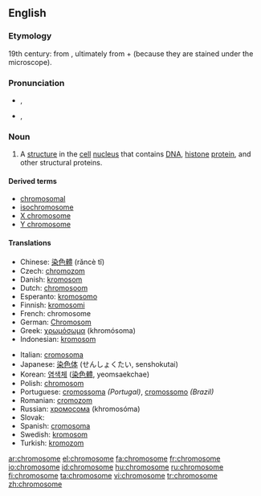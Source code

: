 ==English==
{{wikipedia}}

===Etymology===
19th century: from {{etyl|de}} {{term|Chromosom|lang=de}}, ultimately from {{etyl|grc}} {{term|χρώμα||colour|sc=polytonic|lang=grc}} + {{term|σῶμα||body|sc=polytonic|lang=grc}} (because they are stained under the microscope).

===Pronunciation===
* {{a|UK}} {{IPA|/ˈkɹəʊ.məˌsəʊm/}}, {{SAMPA|/"kr@U.m@%s@Um/}}
* {{a|US}} {{IPA|/ˈkɹoʊməˌsoʊm/}}, {{SAMPA|/"kroUm@%soUm/}}

===Noun===
{{en-noun}}

# {{context|biology|cytology}} A [[structure]] in the [[cell]] [[nucleus]] that contains [[DNA]], [[histone]] [[protein]], and other structural proteins.

====Derived terms====
* [[chromosomal]]
* [[isochromosome]]
* [[X chromosome]]
* [[Y chromosome]]

====Translations====
{{trans-top|structure in the cell nucleus}}
* Chinese: [[染色體]] (rǎncè tǐ)
* Czech: [[chromozom]] {{m}}
* Danish: [[kromosom]]
* Dutch: [[chromosoom]] {{n}}
* Esperanto: [[kromosomo]]
* Finnish: [[kromosomi]]
* French: chromosome {{m}}
* German: [[Chromosom]] {{n}}
* Greek: [[χρωμόσωμα]] (khromósoma) {{n}}
* Indonesian: [[kromosom]]
{{trans-mid}}
* Italian: [[cromosoma]] {{m}}
* Japanese: [[染色体]] (せんしょくたい, senshokutai)
* Korean: [[염색체]] ([[染色體]], yeomsaekchae)
* Polish: [[chromosom]]
* Portuguese: [[cromossoma]] {{m}} ''(Portugal)'', [[cromossomo]] {{m}} ''(Brazil)''
* Romanian: [[cromozom]] {{m}}
* Russian: [[хромосома]] (khromosóma) {{f}}
* Slovak: {{t|sk|chromozóm|m}}
* Spanish: [[cromosoma]] {{m}}
* Swedish: [[kromosom]] {{c}}
* Turkish: [[kromozom]]
{{trans-bottom}}

[[ar:chromosome]]
[[el:chromosome]]
[[fa:chromosome]]
[[fr:chromosome]]
[[io:chromosome]]
[[id:chromosome]]
[[hu:chromosome]]
[[ru:chromosome]]
[[fi:chromosome]]
[[ta:chromosome]]
[[vi:chromosome]]
[[tr:chromosome]]
[[zh:chromosome]]